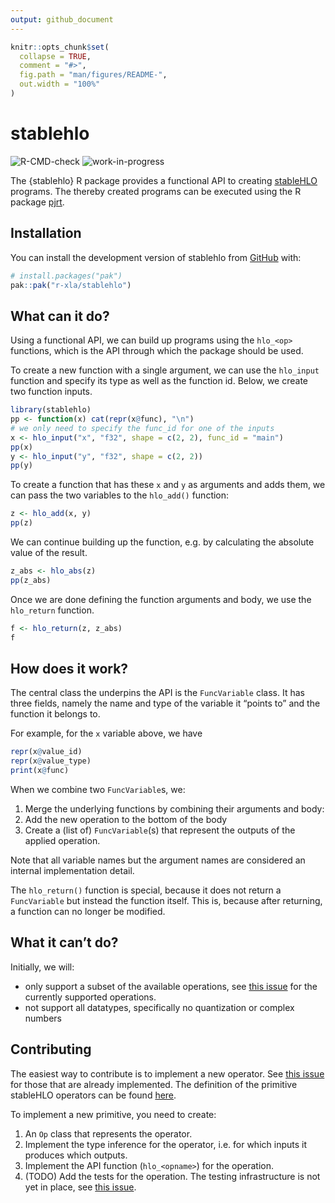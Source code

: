 ```yaml
---
output: github_document
---
```


<!-- README.md is generated from README.Rmd. Please edit that file -->

```r
knitr::opts_chunk$set(
  collapse = TRUE,
  comment = "#>",
  fig.path = "man/figures/README-",
  out.width = "100%"
)
```

# stablehlo

<!-- badges: start -->
![R-CMD-check](https://github.com/r-xla/stablehlo/actions/workflows/R-CMD-check.yaml/badge.svg)
![work-in-progress](https://img.shields.io/badge/status-work%20in%20progress-yellow)
<!-- badges: end -->

The {stablehlo} R package provides a functional API to creating [stableHLO](https://github.com/openxla/stablehlo) programs.
The thereby created programs can be executed using the R package [pjrt](https://github.com/r-xla/pjrt).

## Installation

You can install the development version of stablehlo from [GitHub](https://github.com/) with:

``` r
# install.packages("pak")
pak::pak("r-xla/stablehlo")
```

## What can it do?

Using a functional API, we can build up programs using the `hlo_<op>` functions, which is the API through which the package should be used.

To create a new function with a single argument, we can use the `hlo_input` function and specify its type as well as the function id.
Below, we create two function inputs.

```r
library(stablehlo)
pp <- function(x) cat(repr(x@func), "\n")
# we only need to specify the func_id for one of the inputs
x <- hlo_input("x", "f32", shape = c(2, 2), func_id = "main")
pp(x)
y <- hlo_input("y", "f32", shape = c(2, 2))
pp(y)
```

To create a function that has these `x` and `y` as arguments and adds them, we can pass the two variables to the `hlo_add()` function:

```r
z <- hlo_add(x, y)
pp(z)
```

We can continue building up the function, e.g. by calculating the absolute value of the result.

```r
z_abs <- hlo_abs(z)
pp(z_abs)
```

Once we are done defining the function arguments and body, we use the `hlo_return` function.

```r
f <- hlo_return(z, z_abs)
f
```

## How does it work?

The central class the underpins the API is the `FuncVariable` class.
It has three fields, namely the name and type of the variable it "points to" and the function it belongs to.

For example, for the `x` variable above, we have

```r
repr(x@value_id)
repr(x@value_type)
print(x@func)
```

When we combine two `FuncVariable`s, we:

1. Merge the underlying functions by combining their arguments and body:
2. Add the new operation to the bottom of the body
3. Create a (list of) `FuncVariable`(s) that represent the outputs of the applied operation.

Note that all variable names but the argument names are considered an internal implementation detail.

The `hlo_return()` function is special, because it does not return a `FuncVariable` but instead the function itself.
This is, because after returning, a function can no longer be modified.

## What it can't do?

Initially, we will:

- only support a subset of the available operations, see [this issue](https://github.com/r-xla/stablehlo/issues/6) for the currently supported operations.
- not support all datatypes, specifically no quantization or complex numbers

## Contributing

The easiest way to contribute is to implement a new operator.
See [this issue](https://github.com/r-xla/stablehlo/issues/6) for those that are already implemented.
The definition of the primitive stableHLO operators can be found [here](https://openxla.org/stablehlo/spec#ops).

To implement a new primitive, you need to create:

1. An `Op` class that represents the operator.
2. Implement the type inference for the operator, i.e. for which inputs it produces which outputs.
3. Implement the API function (`hlo_<opname>`) for the operation.
4. (TODO) Add the tests for the operation.
   The testing infrastructure is not yet in place, see [this issue](https://github.com/r-xla/stablehlo/issues/9).
